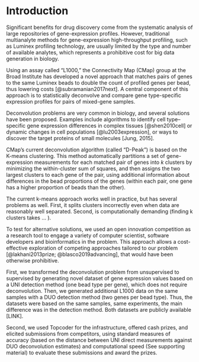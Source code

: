 Introduction
============
 
Significant benefits for drug discovery come from the systematic analysis of large repositories of gene-expression profiles. However, traditional multianalyte methods for gene-expression high-throughput profiling, such as Luminex profiling technology, are usually limited by the type and number of available analytes, which represents a prohibitive cost for big data generation in biology.

Using an assay called "L1000," the Connectivity Map (CMap) group at the Broad Institute has developed a novel approach that matches pairs of genes to the same Luminex beads to double the count of profiled genes per bead, thus lowering costs [@subramanian2017next]. A central component of this approach is to statistically deconvolve and compare gene type-specific expression profiles for pairs of mixed-gene samples. 

Deconvolution problems are very common in biology, and several solutions have been proposed. Examples include algorithms to identify cell type–specific gene expression differences in complex tissues [@shen2010cell] or dynamic changes in cell populations [@lu2003expression], or ways to discover the target proteins of small molecules [Jung, 2015].

CMap’s current deconvolution algorithm (called "D-Peak") is based on the K-means clustering. This method automatically partitions a set of gene-expression measurements for each matched pair of genes into $k$ clusters by minimizing the within-cluster sum of squares, and then assigns the two largest clusters to each gene of the pair, using additional information about differences in the bead proportions of the genes (within each pair, one gene has a higher proportion of beads than the other).

<!-- mean of the largest cluster to the gene in higher proportion and the mean value of the second largest cluster to the gene in lower proportion -->

The current k-means approach works well in practice, but has several problems as well. 
First, it splits clusters incorrectly even when data are reasonably well separated.
Second, is computationally demanding (finding k clusters takes ... ). 

<!-- Testing for alternative methods would have required substantial resources to experiment with these alternative approaches (more than what already done) and to adapt new to our data. Moreover, impossible an exhaustive search for all available approaches to try; and the combination of these different approaches.  -->

To test for alternative solutions, we used an open innovation competition as a research tool to engage a variety of computer scientist, software developers and bioinformatics in the problem. This approach allows a cost-effective exploration of competing approaches tailored to our problem [@lakhani2013prize; @blasco2019advancing], that would have been otherwise prohibitive. 

First, we transformed the deconvolution problem from unsupervised to supervised by generating novel dataset of gene expression values based on a UNI detection method (one bead type per gene), which does not require deconvolution. Then, we generated additional L1000 data on the same samples with a DUO detection method (two genes per bead type). Thus, the datasets were based on the same samples, same experiments, the main difference was in the detection method. 
Both datasets are publicly available [LINK]. 

Second, we used Topcoder for the infrastructure, offered cash prizes, and elicited submissions from competitors, using standard measures of accuracy (based on the distance between UNI direct measurements against DUO deconvolution estimates) and computational speed (See supporting material) to evaluate these submissions and award the prizes. 

<!-- 
Shen-orr et al. (2010). Gene expression data from multiple cell-types. The problem is to quantify cell-type frequency "then deconvolve and compare cell type-specific average expression profiles for groups of mixed tissue samples." One approach is "deconvolution to be linear"
 -->

<!-- Broadly speaking, the problem is to estimate the density $f$ of a random variable $X$ based on $n$ observations from $Y = X + \epsilon$, where $\epsilon$ is a measurement error based on a possibly unknown distribution.  (Fan, 1991) -->

<!-- The solution adopted by CMap was a KNN [explain]. This is a standard technique implemented in xxx that gives a good level of accuracy [xxx] and reasonably fast computation time (xxx with the current Matlab implementation). -->
